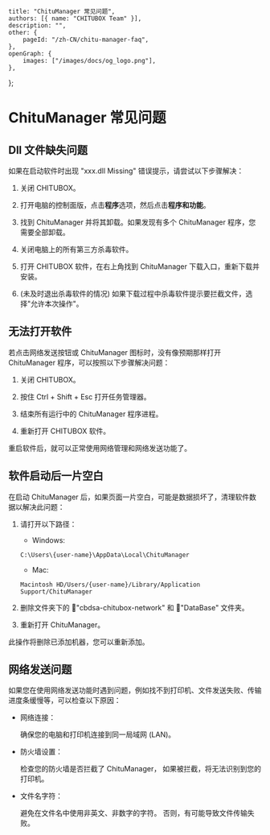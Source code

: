 	title: "ChituManager 常见问题",
	authors: [{ name: "CHITUBOX Team" }],
	description: "",
	other: {
		pageId: "/zh-CN/chitu-manager-faq",
	},
	openGraph: {
		images: ["/images/docs/og_logo.png"],
	},
};

# ChituManager 常见问题

## Dll 文件缺失问题

如果在启动软件时出现 "xxx.dll Missing" 错误提示，请尝试以下步骤解决：

1. 关闭 CHITUBOX。

1. 打开电脑的控制面版，点击**程序**选项，然后点击**程序和功能**。

1. 找到 ChituManager 并将其卸载。如果发现有多个 ChituManager 程序，您需要全部卸载。

1. 关闭电脑上的所有第三方杀毒软件。

1. 打开 CHITUBOX 软件，在右上角找到 ChituManager 下载入口，重新下载并安装。

1. (未及时退出杀毒软件的情况) 如果下载过程中杀毒软件提示要拦截文件，选择"允许本次操作"。

## 无法打开软件

若点击网络发送按钮或 ChituManager 图标时，没有像预期那样打开 ChituManager 程序，可以按照以下步骤解决问题：

1. 关闭 CHITUBOX。

1. 按住 Ctrl + Shift + Esc 打开任务管理器。

1. 结束所有运行中的 ChituManager 程序进程。

1. 重新打开 CHITUBOX 软件。

重启软件后，就可以正常使用网络管理和网络发送功能了。

## 软件启动后一片空白

在启动 ChituManager 后，如果页面一片空白，可能是数据损坏了，清理软件数据以解决此问题：

1. 请打开以下路径：

    - Windows:

    ```shell
    C:\Users\{user-name}\AppData\Local\ChituManager
    ```

    - Mac:

    ```shell
    Macintosh HD/Users/{user-name}/Library/Application Support/ChituManager
    ```

1. 删除文件夹下的 📁"cbdsa-chitubox-network" 和 📁"DataBase" 文件夹。

1. 重新打开 ChituManager。

<Admonition type="note" title="提示">
	此操作将删除已添加机器，您可以重新添加。
</Admonition>

## 网络发送问题

如果您在使用网络发送功能时遇到问题，例如找不到打印机、文件发送失败、传输进度条缓慢等，可以检查以下原因：

-   网络连接：

    确保您的电脑和打印机连接到同一局域网 (LAN)。

-   防火墙设置：

    检查您的防火墙是否拦截了 ChituManager， 如果被拦截，将无法识别到您的打印机。

-   文件名字符：

    避免在文件名中使用非英文、非数字的字符。 否则，有可能导致文件传输失败。

